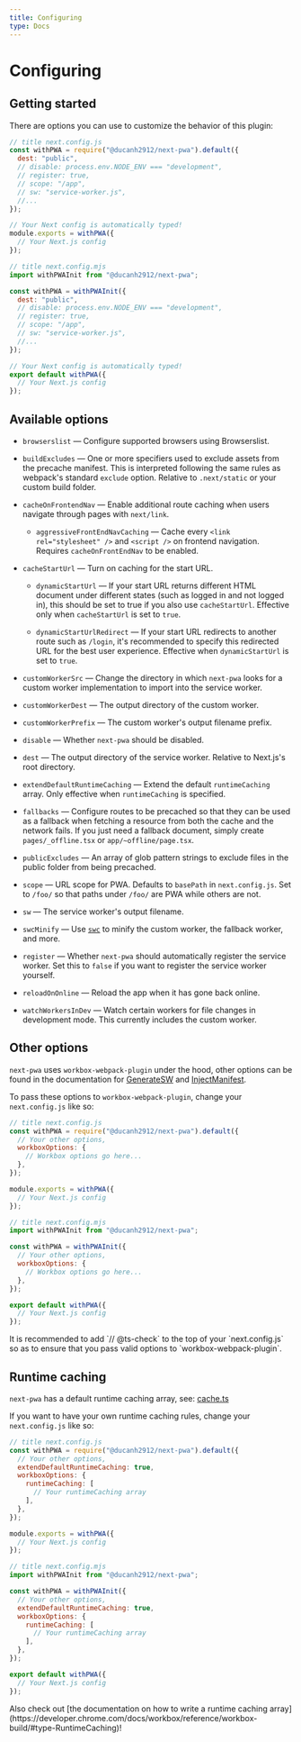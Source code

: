 ```yaml
---
title: Configuring
type: Docs
---
```


# Configuring

## Getting started

There are options you can use to customize the behavior of this plugin:

<Tabs>

```js
// title next.config.js
const withPWA = require("@ducanh2912/next-pwa").default({
  dest: "public",
  // disable: process.env.NODE_ENV === "development",
  // register: true,
  // scope: "/app",
  // sw: "service-worker.js",
  //...
});

// Your Next config is automatically typed!
module.exports = withPWA({
  // Your Next.js config
});
```

```js
// title next.config.mjs
import withPWAInit from "@ducanh2912/next-pwa";

const withPWA = withPWAInit({
  dest: "public",
  // disable: process.env.NODE_ENV === "development",
  // register: true,
  // scope: "/app",
  // sw: "service-worker.js",
  //...
});

// Your Next config is automatically typed!
export default withPWA({
  // Your Next.js config
});
```

</Tabs>

## Available options

- `browserslist` — Configure supported browsers using Browserslist.

- `buildExcludes` — One or more specifiers used to exclude assets from the precache manifest. This is interpreted following the same rules as webpack's
  standard `exclude` option. Relative to `.next/static` or your custom build folder.

- `cacheOnFrontendNav` — Enable additional route caching when users navigate through pages with `next/link`.

  - `aggressiveFrontEndNavCaching` — Cache every `<link rel="stylesheet" />` and `<script />` on frontend navigation. Requires `cacheOnFrontEndNav` to be enabled.

- `cacheStartUrl` — Turn on caching for the start URL.

  - `dynamicStartUrl` — If your start URL returns different HTML document under different states (such as logged in and not logged in), this
    should be set to true if you also use `cacheStartUrl`. Effective only when `cacheStartUrl` is set to `true`.

  - `dynamicStartUrlRedirect` — If your start URL redirects to another route such as `/login`, it's recommended to specify this redirected URL for the best
    user experience. Effective when `dynamicStartUrl` is set to `true`.

- `customWorkerSrc` — Change the directory in which `next-pwa` looks for a custom worker implementation to import into the service worker.

- `customWorkerDest` — The output directory of the custom worker.

- `customWorkerPrefix` — The custom worker's output filename prefix.

- `disable` — Whether `next-pwa` should be disabled.

- `dest` — The output directory of the service worker. Relative to Next.js's root directory.

- `extendDefaultRuntimeCaching` — Extend the default `runtimeCaching` array. Only effective when `runtimeCaching` is specified.

- `fallbacks` — Configure routes to be precached so that they can be used as a fallback when fetching a resource from both the cache and the network fails.
  If you just need a fallback document, simply create `pages/_offline.tsx` or `app/~offline/page.tsx`.

- `publicExcludes` — An array of glob pattern strings to exclude files in the public folder from being precached.

- `scope` — URL scope for PWA. Defaults to `basePath` in `next.config.js`. Set to `/foo/` so that paths under `/foo/` are PWA while others are not.

- `sw` — The service worker's output filename.

- `swcMinify` — Use [`swc`](https://swc.rs) to minify the custom worker, the fallback worker, and more.

- `register` — Whether `next-pwa` should automatically register the service worker. Set this to `false` if you want to register the service worker yourself.

- `reloadOnOnline` — Reload the app when it has gone back online.

- `watchWorkersInDev` — Watch certain workers for file changes in development mode. This currently includes the custom worker.

## Other options

`next-pwa` uses `workbox-webpack-plugin` under the hood, other options can be found in the documentation for [GenerateSW](https://developer.chrome.com/docs/workbox/modules/workbox-webpack-plugin/#generatesw-plugin) and
[InjectManifest](https://developer.chrome.com/docs/workbox/modules/workbox-webpack-plugin/#injectmanifest-plugin).

To pass these options to `workbox-webpack-plugin`, change your `next.config.js` like so:

<Tabs>

```js
// title next.config.js
const withPWA = require("@ducanh2912/next-pwa").default({
  // Your other options,
  workboxOptions: {
    // Workbox options go here...
  },
});

module.exports = withPWA({
  // Your Next.js config
});
```

```js
// title next.config.mjs
import withPWAInit from "@ducanh2912/next-pwa";

const withPWA = withPWAInit({
  // Your other options,
  workboxOptions: {
    // Workbox options go here...
  },
});

export default withPWA({
  // Your Next.js config
});
```

</Tabs>

<Callout>
  It is recommended to add `// @ts-check` to the top of your `next.config.js` so
  as to ensure that you pass valid options to `workbox-webpack-plugin`.
</Callout>

## Runtime caching

`next-pwa` has a default runtime caching array, see: [cache.ts](https://github.com/DuCanhGH/next-pwa/tree/master/packages/next-pwa/src/cache.ts)

If you want to have your own runtime caching rules, change your `next.config.js` like so:

<Tabs>

```js
// title next.config.js
const withPWA = require("@ducanh2912/next-pwa").default({
  // Your other options,
  extendDefaultRuntimeCaching: true,
  workboxOptions: {
    runtimeCaching: [
      // Your runtimeCaching array
    ],
  },
});

module.exports = withPWA({
  // Your Next.js config
});
```

```js
// title next.config.mjs
import withPWAInit from "@ducanh2912/next-pwa";

const withPWA = withPWAInit({
  // Your other options,
  extendDefaultRuntimeCaching: true,
  workboxOptions: {
    runtimeCaching: [
      // Your runtimeCaching array
    ],
  },
});

export default withPWA({
  // Your Next.js config
});
```

</Tabs>

<Callout>
  Also check out [the documentation on how to write a runtime caching
  array](https://developer.chrome.com/docs/workbox/reference/workbox-build/#type-RuntimeCaching)!
</Callout>
